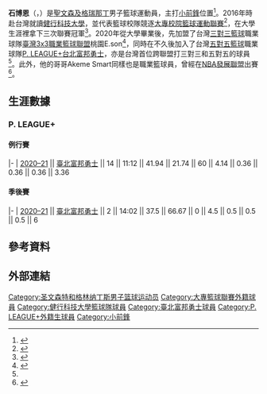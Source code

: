 {{Infobox basketball biography
| name = 石博恩<br>Brendon Smart
| image = 
| number = 23
| team = 臺北富邦勇士
| position = [[小前鋒|小前鋒]]
| league = [[P._LEAGUE+|P. LEAGUE+]]
| birth_date = {{birth_date_and age|1997|10|5}}
| birth_place = {{VCT}}
| nationality = {{VCT}}
| height_m = 1.98
| weight_kg = 95
| college = [[健行科技大學籃球隊|健行科技大學]]
| career_start = 2020
| years1 = 2020–至今
| team1 = 桃園E.son
| years2 = 2020–至今
| team2 = [[臺北富邦勇士|臺北富邦勇士]]
| awards = 
* [[P._LEAGUE+總冠軍|P. LEAGUE+總冠軍]]（[[2021年P._LEAGUE+總冠軍賽|2021]]）
|}}
'''石博恩'''（{{lang-en|Brendon Smart}}，{{bd|1997年|10月5日}}）是[[聖文森及格瑞那丁|聖文森及格瑞那丁]]男子籃球運動員，主打[[小前鋒|小前鋒]]位置<ref>{{cite news|url=https://www.chinatimes.com/realtimenews/20171230003079-260403?chdtv|title=UBA吹「洋將」風 教練、體總怎麼看？|publisher=中國時報|author=林宋以情|date=2017-12-30|accessdate=2020-09-28|archive-date=2020-10-20|archive-url=https://web.archive.org/web/20201020074952/https://www.chinatimes.com/realtimenews/20171230003079-260403?chdtv|dead-url=no}}</ref>。2016年時赴台灣就讀[[健行科技大學|健行科技大學]]，並代表籃球校隊競逐[[大專校院籃球運動聯賽|大專校院籃球運動聯賽]]<ref>{{cite news|url=https://n.yam.com/Article/20161028946982|title=健行聖文森籍中鋒石博恩吸睛、UBA衛冕軍醒吾輸高師大|publisher=民生@報|author=|date=2016-10-27|accessdate=2020-09-28|archive-date=2020-10-20|archive-url=https://web.archive.org/web/20201020042428/https://n.yam.com/Article/20161028946982|dead-url=no}}</ref>，在大學生涯裡拿下三次聯賽冠軍<ref name=p+>{{cite news|url=https://www.chinatimes.com/realtimenews/20200928004847-260403?chdtv|title=P＋聯盟》越補越強！富邦宣布石博恩加盟|publisher=中國時報|author=黃及人|date=2020-09-28|accessdate=2020-09-28|archive-date=2020-10-21|archive-url=https://web.archive.org/web/20201021190540/https://www.chinatimes.com/realtimenews/20200928004847-260403?chdtv|dead-url=no}}</ref>。2020年從大學畢業後，先加盟了台灣[[三對三籃球|三對三籃球]]職業球隊[[臺灣3x3職業籃球聯盟|臺灣3x3職業籃球聯盟]]桃園E.son<ref>{{cite news|url=https://tw.appledaily.com/sports/20200720/4Y4SQB3C27CVS6D7NWORZ5VAVA/|title=T3BA 3X3職籃聯盟成立　指標球星月薪8萬加百萬簽約金|publisher=蘋果日報|author=|date=2020-07-20|accessdate=2020-09-28|archive-date=2020-07-20|archive-url=https://web.archive.org/web/20200720153539/https://tw.appledaily.com/sports/20200720/4Y4SQB3C27CVS6D7NWORZ5VAVA/|dead-url=no}}</ref>，同時在不久後加入了台灣[[籃球|五對五籃球]]職業球隊[[P._LEAGUE+|P. LEAGUE+]][[台北富邦勇士|台北富邦勇士]]，亦是台灣首位跨聯盟打三對三和五對五的球員<ref name=p+ />。此外，他的哥哥Akeme Smart同樣也是職業籃球員，曾經在[[NBA發展聯盟|NBA發展聯盟]]出賽<ref>{{cite news|url=https://www.ltsports.com.tw/basketball/hbl-uba/122135-uba-2-1&from=line122477-hbl-hbl-app122541-hbl122477-hbl-hbl-app|title=UBA》外援石博恩　助健行連2季奪第1種子|publisher=麗台運動報|author=|date=2017-03-12|accessdate=2020-09-28|archive-date=2020-10-20|archive-url=https://web.archive.org/web/20201020223139/https://www.ltsports.com.tw/basketball/hbl-uba/122135-uba-2-1%26from%3Dline122477-hbl-hbl-app122541-hbl122477-hbl-hbl-app|dead-url=no}}</ref>。

== 生涯數據 ==
{{Basketball player statistics legend}}
=== P. LEAGUE+ ===
==== 例行賽 ====
{{Basketball player statistics start|no-league=yes|2P=yes}}
|-
| [[2020–21年P._LEAGUE+賽季|2020–21]] || [[2020–21年臺北富邦勇士賽季|臺北富邦勇士]] || 14 || 11:12 || 41.94 || 21.74 || 60 || 4.14 || 0.36 || 0.36 || 0.36 || 3.36
{{s-end}}

==== 季後賽 ====
{{Basketball player statistics start|no-league=yes|2P=yes}}
|-
| [[2021年P._LEAGUE+季後賽|2020–21]] || [[2020–21年臺北富邦勇士賽季|臺北富邦勇士]] || 2 || 14:02 || 37.5 || 66.67 || 0 || 4.5 || 0.5 || 0.5 || 0.5 || 6
{{s-end}}

==參考資料==
{{reflist|2}}

==外部連結==
{{PLG球員資料|plg=12}}

{{臺北富邦勇士現役球員名單}}
{{Navboxes|list=
{{105學年度健行科技大學籃球隊UBA公開男一級冠軍}}
{{107學年度健行科技大學籃球隊UBA公開男一級冠軍}}
{{108學年度健行科技大學籃球隊UBA公開男一級冠軍}}
{{臺北富邦勇士2020–21年賽季PLG總冠軍}}
{{臺北富邦勇士2021–22年賽季PLG總冠軍}}
}}
{{DEFAULTSORT:Smart}}
[[Category:圣文森特和格林纳丁斯男子篮球运动员|Category:圣文森特和格林纳丁斯男子篮球运动员]]
[[Category:大專籃球聯賽外籍球員|Category:大專籃球聯賽外籍球員]]
[[Category:健行科技大學籃球隊球員|Category:健行科技大學籃球隊球員]]
[[Category:臺北富邦勇士球員|Category:臺北富邦勇士球員]]
[[Category:P._LEAGUE+外籍生球員|Category:P. LEAGUE+外籍生球員]]
[[Category:小前鋒|Category:小前鋒]]